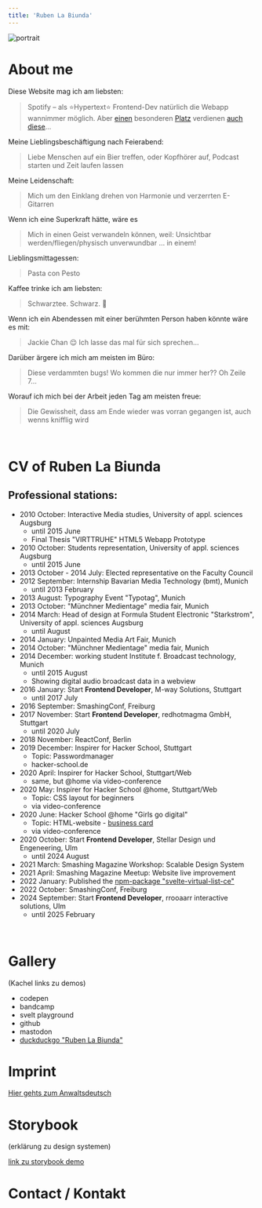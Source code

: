 ```yaml
---
title: 'Ruben La Biunda'
---
```


![portrait](/portrait.jpg)

# About me

Diese Website mag ich am liebsten:

> Spotify – als ⭐Hypertext⭐ Frontend-Dev natürlich die Webapp wannimmer möglich. Aber [einen](https://motherfuckingwebsite.com/) besonderen [Platz](https://thebestmotherfuckingwebsite.co) verdienen [auch diese](https://www.csszengarden.com/)…

Meine Lieblingsbeschäftigung nach Feierabend:

> Liebe Menschen auf ein Bier treffen, oder Kopfhörer auf, Podcast starten und Zeit laufen lassen

Meine Leidenschaft:

> Mich um den Einklang drehen von Harmonie und verzerrten E-Gitarren

Wenn ich eine Superkraft hätte, wäre es

> Mich in einen Geist verwandeln können, weil: Unsichtbar werden/fliegen/physisch unverwundbar … in einem!

Lieblingsmittagessen:

> Pasta con Pesto

Kaffee trinke ich am liebsten:

> Schwarztee. Schwarz. 🖤

Wenn ich ein Abendessen mit einer berühmten Person haben könnte wäre es mit:

> Jackie Chan 😌 Ich lasse das mal für sich sprechen…

Darüber ärgere ich mich am meisten im Büro:

> Diese verdammten bugs! Wo kommen die nur immer her?? Oh Zeile 7…

Worauf ich mich bei der Arbeit jeden Tag am meisten freue:

> Die Gewissheit, dass am Ende wieder was vorran gegangen ist, auch wenns knifflig wird

<br page/>

# CV of Ruben La Biunda

## Professional stations:

- 2010 October: Interactive Media studies, University of appl. sciences Augsburg
  - until 2015 June
  - Final Thesis "VIRTTRUHE" HTML5 Webapp Prototype
- 2010 October: Students representation, University of appl. sciences Augsburg
  - until 2015 June
- 2013 October - 2014 July: Elected representative on the Faculty Council
- 2012 September: Internship Bavarian Media Technology (bmt), Munich
  - until 2013 February
- 2013 August: Typography Event "Typotag", Munich
- 2013 October: "Münchner Medientage" media fair, Munich 
- 2014 March: Head of design at Formula Student Electronic "Starkstrom", University of appl. sciences Augsburg
  - until August
- 2014 January: Unpainted Media Art Fair, Munich
- 2014 October: "Münchner Medientage" media fair, Munich
- 2014 December: working student Institute f. Broadcast technology, Munich
  - until 2015 August
  - Showing digital audio broadcast data in a webview
- 2016 January: Start **Frontend Developer**, M-way Solutions, Stuttgart
  - until 2017 July
- 2016 September: SmashingConf, Freiburg
- 2017 November: Start **Frontend Developer**, redhotmagma GmbH, Stuttgart
  - until 2020 July
- 2018 November: ReactConf, Berlin
- 2019 December: Inspirer for Hacker School, Stuttgart
  - Topic: Passwordmanager
  - hacker-school.de
- 2020 April: Inspirer for Hacker School, Stuttgart/Web
  - same, but @home via video-conference
- 2020 May: Inspirer for Hacker School @home, Stuttgart/Web
  - Topic: CSS layout for beginners
  - via video-conference
- 2020 June: Hacker School @home "Girls go digital"
  - Topic: HTML-website - [business card](https://codepen.io/Breaker222/pen/RwrZRdy)
  - via video-conference
- 2020 October:  Start **Frontend Developer**, Stellar Design und Engeneering, Ulm
  - until 2024 August
- 2021 March: Smashing Magazine Workshop: Scalable Design System
- 2021 April: Smashing Magazine Meetup: Website live improvement
- 2022 January: Published the [npm-package "svelte-virtual-list-ce"](https://www.npmjs.com/package/svelte-virtual-list-ce)
- 2022 October: SmashingConf, Freiburg
- 2024 September: Start **Frontend Developer**, rrooaarr interactive solutions, Ulm
  - until 2025 February


<br page/>

# Gallery

(Kachel links zu demos)

- codepen
- bandcamp
- svelt playground
- github
- mastodon
- [duckduckgo "Ruben La Biunda"](https://duckduckgo.com/?t=ffab&q=ruben+la+biunda&ia=web)

# Imprint

[Hier gehts zum Anwaltsdeutsch](/impressum)

# Storybook

(erklärung zu design systemen)

[link zu storybook demo](/storybook)

# Contact / Kontakt

